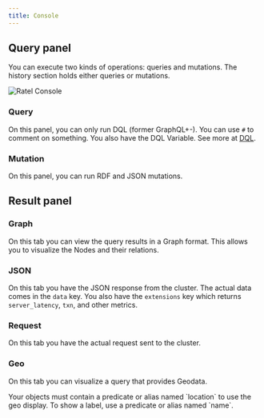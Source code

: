 ```yaml
---
title: Console
---
```



<DgraphWIP />

## Query panel

You can execute two kinds of operations: queries and mutations. The history
section holds either queries or mutations.

![Ratel Console](/images/dgraph/ratel/ratel_console.png)

### Query

On this panel, you can only run DQL (former GraphQL+-). You can use `#` to
comment on something. You also have the DQL Variable. See more at
[DQL](/dgraph/dql/schema).

### Mutation

On this panel, you can run RDF and JSON mutations.

## Result panel

### Graph

On this tab you can view the query results in a Graph format. This allows you to
visualize the Nodes and their relations.

### JSON

On this tab you have the JSON response from the cluster. The actual data comes
in the `data` key. You also have the `extensions` key which returns
`server_latency`, `txn`, and other metrics.

### Request

On this tab you have the actual request sent to the cluster.

### Geo

On this tab you can visualize a query that provides Geodata.

<Note>
  Your objects must contain a predicate or alias named `location` to use the geo
  display. To show a label, use a predicate or alias named `name`.
</Note>
